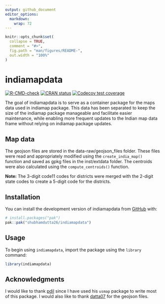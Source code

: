 ```yaml
---
output: github_document
editor_options: 
  markdown: 
    wrap: 72
---
```


<!-- README.md is generated from README.Rmd. Please edit that file -->

```r
knitr::opts_chunk$set(
  collapse = TRUE,
  comment = "#>",
  fig.path = "man/figures/README-",
  out.width = "100%"
)
```

# indiamapdata

<!-- badges: start -->

[![R-CMD-check](https://github.com/shubhamdutta26/indiamapdata/actions/workflows/R-CMD-check.yaml/badge.svg)](https://github.com/shubhamdutta26/indiamapdata/actions/workflows/R-CMD-check.yaml)
[![CRAN
status](https://www.r-pkg.org/badges/version/indiamapdata)](https://CRAN.R-project.org/package=indiamapdata)
[![Codecov test
coverage](https://codecov.io/gh/shubhamdutta26/indiamapdata/graph/badge.svg)](https://app.codecov.io/gh/shubhamdutta26/indiamapdata)

<!-- badges: end -->

The goal of indiamapdata is to serve as a container package for the maps
data used in indiamap package. This data has been separated to keep the
size of the indiamap package manageable and facilitate easier
maintenance, while enabling more frequent updates to the Indian map data
frame without relying on indiamap package updates.

## Map data

The geojson files are stored in the data-raw/geojson_files folder. These
files were read and appropriately modified using the
`create_india_map()` function and saved as gpkg files in the
inst/extdata folder. The centroids were also calculated using the
`compute_centroids()` function.

**Note:** The 3-digit code11 codes for districts were merged with the
2-digit state codes to create a 5-digit code for the districts.

## Installation

You can install the development version of indiamapdata from
[GitHub](https://github.com/) with:

``` r
# install.packages("pak")
pak::pak("shubhamdutta26/indiamapdata")
```

## Usage

To begin using `indiamapdata`, import the package using the `library`
command:

```r
library(indiamapdata)
```

## Acknowledgments

I would like to thank [pdil](https://github.com/pdil) since I have used
his `usmap` package to write most of this package. I would also like to
thank [datta07](https://github.com/datta07) for the geojson files.
